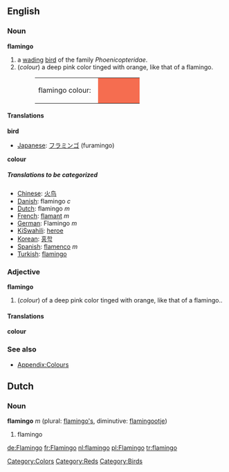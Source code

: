 {{wikipedia}}
==English==
===Noun===
'''flamingo'''

# a [[wade|wading]] [[bird]] of the family ''Phoenicopteridae''.
#(''colour'') a deep pink color tinged with orange, like that of a flamingo.
#:<table><tr><td>flamingo colour: &nbsp;</td><td bgcolor="#F56D50" width="80">&nbsp; </td></tr></table>

====Translations====
'''bird'''
{{top}}
*[[Japanese]]: [[フラミンゴ]] (furamingo)
{{mid}}
{{bottom}}

'''colour'''
{{top}}
{{mid}}
{{bottom}}

=====Translations to be categorized=====
{{checktrans}}
<!--Remove this section once all of the translations below have been moved into the tables above.-->
*[[Chinese]]: [[火鸟]]
*[[Danish]]: flamingo ''c''
*[[Dutch]]: flamingo ''m''
*[[French]]: [[flamant]] ''m''
*[[German]]: Flamingo ''m''
*[[KiSwahili]]: [[heroe]]
*[[Korean]]: [[홍학]]
*[[Spanish]]: [[flamenco]] ''m''
*[[Turkish]]: [[flamingo]]

===Adjective===
'''flamingo'''
#(''colour'') of a deep pink color tinged with orange, like that of a flamingo..

====Translations====
'''colour'''
{{top}}
{{mid}}
{{bottom}}

===See also===
*[[Wiktionary_Appendix:Colours|Appendix:Colours]]

[[Category:Colors]]
[[Category:Reds]]
[[Category:Birds]]

==Dutch==
===Noun===
'''flamingo''' ''m'' (plural: [[flamingo's]], diminutive: [[flamingootje]])

#flamingo

[[de:Flamingo]]
[[fr:Flamingo]]
[[nl:flamingo]]
[[pl:Flamingo]]
[[tr:flamingo]]